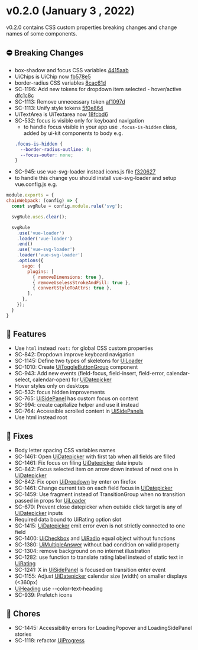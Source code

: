 
<Meta title="Releases/v0.2.x/v0.2.0" />

<style> {`
  code {
    background-color: transparent!important;
  }
`}</style>

# v0.2.0 (January 3 , 2022)
v0.2.0 contains CSS custom properties breaking changes and change names of some components.

## ⛔️ Breaking Changes
- box-shadow and focus CSS variables [4415aab](https://bitbucket.org/infermedica/symptom-checker-ui-kit/commits/4415aabe4c7562c175fa68c70fd8bd3172a12177)
- UiChips is UiChip now [fb578e5](https://bitbucket.org/infermedica/symptom-checker-ui-kit/commits/fd578e5b17ff46d7d283952c404cc2a1572496a7)
- border-radius CSS variables [8cac61d](https://bitbucket.org/infermedica/symptom-checker-ui-kit/commits/8cac61d78ff7764e4810e4b877fdcefb30234c2b)
- SC-1196: Add new tokens for dropdown item selected - hover/active [dfc1c8c](https://bitbucket.org/infermedica/symptom-checker-ui-kit/commits/dfc1c8c5882a22c0795a5cb0b32b451598aecbb4)
- SC-1113: Remove unnecessary token [af1097d](https://bitbucket.org/infermedica/symptom-checker-ui-kit/commits/af1097db26b5317732493a375d6a9a1869631a00)
- SC-1113: Unify style tokens [5f0e864](https://bitbucket.org/infermedica/symptom-checker-ui-kit/commits/5f0e864fee8558e06f0641124133b1064cf31649)
- UiTextArea is UiTextarea now [18fcbd6](https://bitbucket.org/infermedica/symptom-checker-ui-kit/commits/18fcbd6d240d2d232bd441a0fc8c73590bae91b0)
- SC-532: focus is visible only for keyboard navigation
  - to handle focus visible in your app use `.focus-is-hidden` class, added by ui-kit components to body e.g.
  ```scss
  .focus-is-hidden {
    --border-radius-outline: 0;
    --focus-outer: none;
  }
  ```
- SC-945: use vue-svg-loader instead icons.js file [f320627](https://bitbucket.org/infermedica/symptom-checker-ui-kit/commits/f320627520ce19b08877dc43f041b7d7f58a4dc7)
 - to handle this change you should install vue-svg-loader and setup vue.config.js e.g.
  ```js
module.exports = {
  chainWebpack: (config) => {
    const svgRule = config.module.rule('svg');

    svgRule.uses.clear();

    svgRule
      .use('vue-loader')
      .loader('vue-loader')
      .end()
      .use('vue-svg-loader')
      .loader('vue-svg-loader')
      .options({
        svgo: {
          plugins: [
            { removeDimensions: true },
            { removeUselessStrokeAndFill: true },
            { convertStyleToAttrs: true },
          ],
        },
      });
    }
}
  ```
## 🚀 Features
- Use `html` instead `root:` for global CSS custom properties
- SC-842: Dropdown improve keyboard navigation
- SC-1145: Define two types of skeletons for [UiLoader](/docs/molecules-loader--skeleton-common)
- SC-1010: Create [UiToggleButtonGroup](/docs/molecules-togglebuttongroup--default) component
- SC-943: Add new events (field-focus, field-insert, field-error, calendar-select, calendar-open) for [UiDatepicker](/docs/organisms-datepicker--common)
- Hover styles only on desktops
- SC-532: focus hidden improvements
- SC-765: [UiSidePanel](/docs/organisms-sidepanel--terms-of-service) has custom focus on content
- SC-994: create capitalize helper and use it instead
- SC-764: Accessible scrolled content in [UiSidePanels](/docs/organisms-sidepanel--terms-of-service)
- Use html instead root

## 🐛 Fixes
- Body letter spacing CSS variables names
- SC-1461: Open [UiDatepicker](/docs/organisms-datepicker--common) with first tab when all fields are filled
- SC-1461: Fix focus on filing [UiDatepicker](/docs/organisms-datepicker--common) date inputs
- SC-842: Focus selected item on arrow down instead of next one in [UiDatepicker](/docs/organisms-datepicker--common)
- SC-842: Fix open [UiDropdown](/docs/molecules-dropdown--with-toggle-slot) by enter on firefox
- SC-1461: Change current tab on each field focus in [UiDatepicker](/docs/organisms-datepicker--common)
- SC-1459: Use fragment instead of TransitionGroup when no transition passed in props for [UiLoader](/docs/molecules-loader--spinner)
- SC-670: Prevent close datepicker when outside click target is any of [UiDatepicker](/docs/organisms-datepicker--common) inputs
- Required data bound to UiRating option slot
- SC-1415: [UiDatepicker](/docs/organisms-datepicker--common) emit error even is not strictly connected to one field
- SC-1400: [UiCheckbox](/docs/atoms-checkbox--with-label) and [UiRadio](/docs/atoms-radio--with-label) equal object without functions
- SC-1380: [UiMultipleAnswer](/docs/organisms-multipleanswer--with-multiple-choices) without bad condition on valid property
- SC-1304: remove background on no internet illustration
- SC-1282: use function to translate rating label instead of static text in [UiRating](/docs/molecules-rating--common)
- SC-1241: X in [UiSidePanel](/docs/organisms-sidepanel--terms-of-service) is focused on transition enter event
- SC-1155: Adjust [UiDatepicker](/docs/organisms-datepicker--common) calendar size (width) on smaller displays (<360px)
- [UiHeading](/docs/atoms-heading--common) use --color-text-heading
- SC-939: Prefetch icons

## 🧹 Chores
- SC-1445: Accessibility errors for LoadingPopover and LoadingSidePanel stories
- SC-1118: refactor [UiProgress](/docs/atoms-progress--common)
